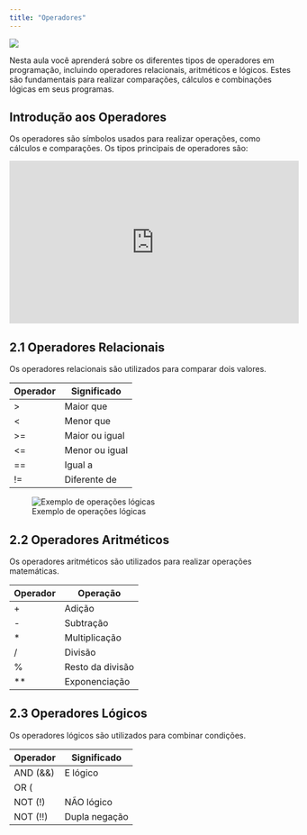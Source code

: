 ```yaml
---
title: "Operadores"
---
```


::: {layout="[20,300]"}

![](../images/image.png)

Nesta aula você aprenderá sobre os diferentes tipos de operadores em programação, incluindo operadores relacionais, aritméticos e lógicos. Estes são fundamentais para realizar comparações, cálculos e combinações lógicas em seus programas.

:::

## Introdução aos Operadores

Os operadores são símbolos usados para realizar operações, como cálculos e comparações. Os tipos principais de operadores são:

<iframe width="514" height="289" src="https://www.youtube-nocookie.com/embed/un43HkNz39g" title="Operadores" frameborder="0" allow="accelerometer; clipboard-write; encrypted-media; gyroscope; picture-in-picture" allowfullscreen></iframe>

## 2.1 Operadores Relacionais

Os operadores relacionais são utilizados para comparar dois valores.

| Operador | Significado |
|----------|-------------|
| > | Maior que |
| < | Menor que |
| >= | Maior ou igual |
| <= | Menor ou igual |
| == | Igual a |
| != | Diferente de |

::: {layout="[500,500]"}
![Exemplo de operações lógicas](../images/4.jpeg)
:::

## 2.2 Operadores Aritméticos

Os operadores aritméticos são utilizados para realizar operações matemáticas.

| Operador | Operação |
|----------|-----------|
| + | Adição |
| - | Subtração |
| * | Multiplicação |
| / | Divisão |
| % | Resto da divisão |
| ** | Exponenciação |

## 2.3 Operadores Lógicos

Os operadores lógicos são utilizados para combinar condições.

| Operador | Significado |
|----------|-------------|
| AND (&&) | E lógico |
| OR (||)  | OU lógico |
| NOT (!) |  NÃO lógico |
| NOT (!!) |  Dupla negação|




